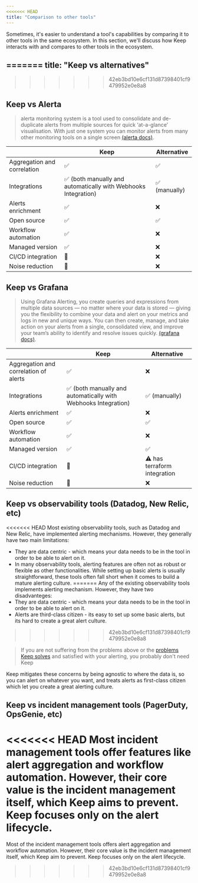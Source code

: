 ```yaml
---
<<<<<<< HEAD
title: "Comparison to other tools"
---
```


Sometimes, it's easier to understand a tool's capabilities by comparing it to other tools in the same ecosystem. In this section, we'll discuss how Keep interacts with and compares to other tools in the ecosystem.

=======
title: "Keep vs alternatives"
---

>>>>>>> 42eb3bd10e6cf131d87398401cf9479952e0e8a8

## Keep vs Alerta
> alerta monitoring system is a tool used to consolidate and de-duplicate alerts from multiple sources for quick ‘at-a-glance’ visualisation. With just one system you can monitor alerts from many other monitoring tools on a single screen
[(alerta docs)](https://docs.alerta.io/).



|          | Keep                  | Alternative          |
|----------|-----------------------|----------------------|
| Aggregation and correlation | ✅ | ✅ |
| Integrations | ✅  (both manually and automatically with Webhooks Integration) | ✅ (manually) |
| Alerts enrichment | ✅ | ❌
| Open source | ✅ | ✅ |
| Workflow automation | ✅ | ❌ |
| Managed version | ✅ | ❌ |
| CI/CD integration | 🚧 | ❌ |
| Noise reduction | 🚧 | ❌ |


## Keep vs Grafana

> Using Grafana Alerting, you create queries and expressions from multiple data sources — no matter where your data is stored — giving you the flexibility to combine your data and alert on your metrics and logs in new and unique ways. You can then create, manage, and take action on your alerts from a single, consolidated view, and improve your team’s ability to identify and resolve issues quickly.
[(grafana docs)](https://grafana.com/docs/grafana/latest/alerting/).

|          | Keep                  | Alternative          |
|----------|-----------------------|----------------------|
| Aggregation and correlation of alerts | ✅ | ❌ |
| Integrations | ✅  (both manually and automatically with Webhooks Integration) | ✅ (manually) |
| Alerts enrichment | ✅ | ❌
| Open source | ✅ | ✅ |
| Workflow automation | ✅ | ❌|
| Managed version | ✅ | ✅  |
| CI/CD integration | 🚧 | ⚠️ has terraform integration |
| Noise reduction | 🚧 | ❌ |


## Keep vs observability tools (Datadog, New Relic, etc)
<<<<<<< HEAD
Most existing observability tools, such as Datadog and New Relic, have implemented alerting mechanisms. However, they generally have two main limitations:
- They are data centric - which means your data needs to be in the tool in order to be able to alert on it.
- In many observability tools, alerting features are often not as robust or flexible as other functionalities. While setting up basic alerts is usually straightforward, these tools often fall short when it comes to build a mature alerting culture.
=======
Any of the existing observability tools implements alerting mechanism. However, they have two disadvanteges:
- They are data centric - which means your data needs to be in the tool in order to be able to alert on it.
- Alerts are third-class citizen - its easy to set up some basic alerts, but its hard to create a great alert culture.
>>>>>>> 42eb3bd10e6cf131d87398401cf9479952e0e8a8

> If you are not suffering from the problems above or the [problems Keep solves](overview/) and satisfied with your alerting, you probably don't need Keep

Keep mitigates these concerns by being agnostic to where the data is, so you can alert on whatever you want, and treats alerts as first-class citizen which let you create a great alerting culture.



## Keep vs incident management tools (PagerDuty, OpsGenie, etc)
<<<<<<< HEAD
Most incident management tools offer features like alert aggregation and workflow automation. However, their core value is the incident management itself, which Keep aims to prevent. Keep focuses only on the alert lifecycle.
=======
Most of the incident management tools offers alert aggregation and workflow automation. However, their core value is the incident management itself, which Keep aim to prevent. Keep focuses only on the alert lifecycle.
>>>>>>> 42eb3bd10e6cf131d87398401cf9479952e0e8a8
